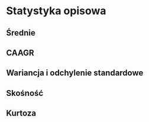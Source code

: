 # Statystyka opisowa {#statystyka_opisowa}

## Średnie

## CAAGR

## Wariancja i odchylenie standardowe

## Skośność

## Kurtoza




